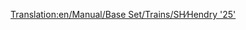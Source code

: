 [[Translation:en/Manual/Base Set/Trains/SH∕Hendry '25']]
{{it/Manuale/Set base/Treni/StatLocomotive|Image=[[File:it/Manuale/Set base/Treni/Shhendry25.png]]
|Nome=SH/Hendry "25"
|Costo=35.156
|Velocità=128
|Peso=72 
|Potenza=932 
|Motore=2
|Rotaia=1
|Sforzo=21.311 
|Kn=209
|Annuale=2.894
|Progettata=1961
|Vita=18
|Clima=  
*Temperato
|Descrizione=Questa la prima motrice diesel in grado di trainare carichi pesanti. È più debole della [[it/Manuale/Set base/Treni/UU '37'|UU "37"]]; difficilmente migliore della [[it/Manuale/Set base/Treni/Ginzu 'A4'|Ginzu "A4"]] e inferiore alla [[it/Manuale/Set base/Treni/SH '8P'|SH "8P"]]. È meglio utilizzato per carichi leggeri o medi, assegnandole il ruolo di "cavallo da tiro secondario", come la [[it/Manuale/Set base/Treni/Chaney 'Jubilee'|Chaney "Jubilee"]] all'inizio del gioco.
|Real-life=[http://en.wikipedia.org/wiki/British_Rail_Class_25 British Rail Class 25]
}}